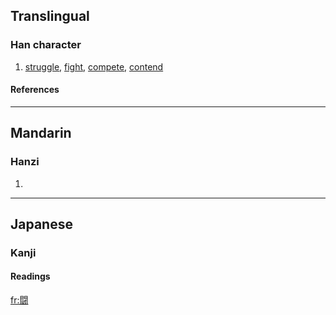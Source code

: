 {{see|鬥}}<!-- may be replaced by zh-forms -->

==Translingual==
===Han character===
{{Han char|rn=169|rad=門|as=10|sn=18|four=|canj=日弓一廿戈 (ANMTI)}}
# [[struggle]], [[fight]], [[compete]], [[contend]]
====References====
{{Han ref|kx=1341.031|dkj=45649|dj=1845.090|hdz=74312.060|uh=95D8|ud=38360}}
----
==Mandarin==
===Hanzi===
{{cmn-hanzi|pin=[[dòu]] ([[dou4]])|wg=tou<sup>4</sup>}}
# {{defn|Mandarin}}
----
==Japanese==
===Kanji===
{{ja-kanji|grade=c|rs=門10}}
====Readings====
{{ja-readings|on=[[とう]] (tō)|kun=[[たたかう]] (tatakau), [[たたかい]] (tatakai)}}






[[fr:闘]]